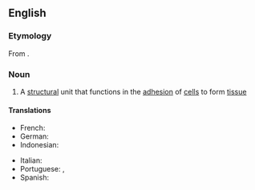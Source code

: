 ==English==

===Etymology===
From {{etyl|grc|en}} {{m|grc|δεσμός||link, connection}} {{suffix||some|lang=en}}.

===Noun===
{{wikipedia}}
{{en-noun}}

# {{lb|en|biology}} A [[structural]] unit that functions in the [[adhesion]] of [[cell]]s to form [[tissue]]

====Translations====
{{trans-top|a structural unit that functions in the adhesion of cells to form tissue}}
* French: {{t+|fr|desmosome|m}}
* German: {{t+|de|Desmosom|n}}
* Indonesian: {{t+|id|desmosom}}
{{trans-mid}}
* Italian: {{t+|it|desmosoma|m}}
* Portuguese: {{t|pt|desmossomo|m}}, {{t|pt|desmossoma|m}}
* Spanish: {{t|es|desmosoma|m}}
{{trans-bottom}}